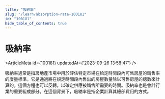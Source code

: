 ```yaml
---
title: "吸納率"
slug: "/learn/absorption-rate-100181"
id: "100181"
hide_table_of_contents: true
---
```



# 吸納率

<ArticleMeta id={100181} updatedAt={'2023-09-26 13:58:47'} />
<div className='border-solid border-b border-t-0 my-4 border-[var(--ifm-color-gray-300)]' />

吸納率通常是指房地產市場中用於評估特定市場在給定時間段內可售房屋的銷售率的度量標準。它是通過將在規定時間段內售出的房屋數量除以可售房屋的總數來計算的。這個方程也可以反轉，以確定供應被銷售所需要的時間。吸納率也是會計行業的重要組成部分。在這個背景下，吸納率是指企業計算其總部費用的方式。
